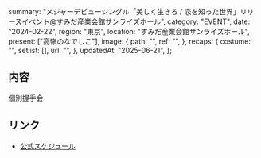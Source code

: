   summary:
    "メジャーデビューシングル「美しく生きろ / 恋を知った世界」リリースイベント@すみだ産業会館サンライズホール",
  category: "EVENT",
  date: "2024-02-22",
  region: "東京",
  location: "すみだ産業会館サンライズホール",
  present: ["高嶺のなでしこ"],
  image: {
    path: "",
    ref: "",
  },
  recaps: {
    costume: "",
    setlist: [],
    url: "",
  },
  updatedAt: "2025-06-21",
};

## 内容

個別握手会

## リンク

- [公式スケジュール](https://takanenonadeshiko.jp/?p=1876)
